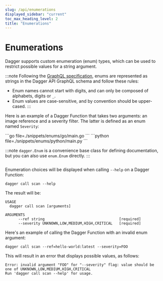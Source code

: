 ```yaml
---
slug: /api/enumerations
displayed_sidebar: "current"
toc_max_heading_level: 2
title: "Enumerations"
---
```


# Enumerations

Dagger supports custom enumeration (enum) types, which can be used to restrict possible values for a string argument.

:::note
Following the [GraphQL specification](https://spec.graphql.org/October2021/#Name), enums are represented as strings in the Dagger API GraphQL schema and follow these rules:
- Enum names cannot start with digits, and can only be composed of alphabets, digits or `_`.
- Enum values are case-sensitive, and by convention should be upper-cased.
:::

Here is an example of a Dagger Function that takes two arguments: an image reference and a severity filter. The latter is defined as an enum named `Severity`:

<Tabs groupId="language">
<TabItem value="Go">
```go file=./snippets/enums/go/main.go
```
</TabItem>
<TabItem value="Python">
```python file=./snippets/enums/python/main.py
```

:::note
`dagger.Enum` is a convenience base class for defining documentation, but you can also use `enum.Enum` directly.
:::
</TabItem>
<TabItem value="TypeScript">
```typescript file=./snippets/enums/typescript/index.ts
```
</TabItem>
</Tabs>

Enumeration choices will be displayed when calling `--help` on a Dagger Function:

```shell
dagger call scan --help
```

The result will be:

```shell
USAGE
  dagger call scan [arguments]

ARGUMENTS
      --ref string                                  [required]
      --severity UNKNOWN,LOW,MEDIUM,HIGH,CRITICAL   [required]
```

Here's an example of calling the Dagger Function with an invalid enum argument:

```shell
dagger call scan --ref=hello-world:latest --severity=FOO
```

This will result in an error that displays possible values, as follows:

```shell
Error: invalid argument "FOO" for "--severity" flag: value should be one of UNKNOWN,LOW,MEDIUM,HIGH,CRITICAL
Run 'dagger call scan --help' for usage.
```
